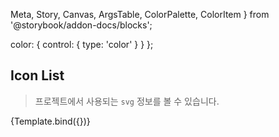   Meta,
  Story,
  Canvas,
  ArgsTable,
  ColorPalette,
  ColorItem
} from '@storybook/addon-docs/blocks';


  color: {
    control: {
      type: 'color'
    }
  }
};

<Meta title='Icons/svg/all' component={IconList} argTypes={IconArgsTypes} />


## Icon List

> 프로젝트에서 사용되는 `svg` 정보를 볼 수 있습니다.

<Canvas>
  <Story name='list'>{Template.bind({})}</Story>
</Canvas>
